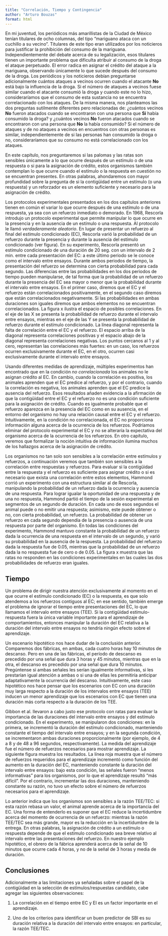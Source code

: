```yaml
---
title: "Correlación, Tiempo y Contingencia"
author: "Arturo Bouzas" 
format: html
---
```

En mi juventud, los periódicos más amarillistas de la Ciudad de México tenían titulares de ocho columnas, del tipo “mariguano ataca con un cuchillo a su vecino”. Titulares de este tipo eran utilizados por los noticieros para justificar la prohibición del consumo de la mariguana. Independientemente del debate acerca de su legalización, esos titulares tienen un importante problema que dificulta atribuir al consumo de la droga el ataque perpetuado. El error radica en asignar el crédito del ataque a la mariguana, observando únicamente lo que sucede después del consumo de la droga. Los periódicos y los noticieros debían preguntarse adicionalmente cuántos ataques a vecinos ocurren cuando el atacante **No** está bajo la influencia de la droga. Si el número de ataques a vecinos fuese similar cuando el atacante consumió la droga y cuando este no lo hizo, consideraríamos que el consumo de esta sustancia no se encuentra correlacionado con los ataques. De la misma manera, nos planteamos las dos preguntas sutilmente diferentes pero relacionadas de: ¿cuántos vecinos **No** fueron atacados cuando se encontraron con una persona que **Sí** había consumido la droga? y ¿cuántos vecinos **No** fueron atacados cuando se encontraron con una persona que **No** la había consumido? Si el número de ataques y de no ataques a vecinos en encuentros con otras personas es similar, independientemente de si las personas han consumido la droga o no, consideraríamos que su consumo no está correlacionado con los ataques.

En este capítulo, nos preguntaremos si las palomas y las ratas son sensibles únicamente a lo que ocurre después de un estímulo o de una respuesta o si para la asignación de crédito, estos organismos también contemplan lo que ocurre cuando el estímulo o la respuesta en cuestión no se encuentran presentes. En otras palabras, ahondaremos con mayor profundidad sobre la pregunta de si la contigüidad entre un estímulo (o una respuesta) y un reforzador es un elemento suficiente y necesario para la asignación de crédito.


Los protocolos experimentales presentados en los dos capítulos anteriores tienen en común el variar lo que ocurre después de una estímulo o de una respuesta, ya sea con un refuerzo inmediato o demorado. En 1968, Rescorla introdujo un protocolo experimental que permite manipular lo que ocurre en la presencia y en la ausencia de un estímulo o una respuesta. Al protocolo le llamó *verdaderamente aleatorio*. En lugar de presentar un refuerzo al final del estímulo condicionado (EC), Rescorla varió la probabilidad de un refuerzo durante la presencia y durante la ausencia del estímulo condicionado (ver figura). En su experimento, Rescorla presentó un estímulo condicionado de una duración de 20 seg. con un intervalo de 2 min. entre cada presentación del EC: a este último periodo se le conoce como el intervalo entre ensayos. Durante ambos periodos de tiempo, la presentación del refuerzo se determina con cierta probabilidad para cada segundo. Las diferencias entre las probabilidades en los dos periodos de tiempo pueden manipularse, de tal forma que la probabilidad de un refuerzo durante la presencia del EC sea mayor o menor que la probabilidad durante el intervalo entre ensayos. En el primer caso, diremos que el EC y el refuerzo están correlacionados positivamente, en el segundo caso diremos que están correlacionados negativamente. Si las probabilidades en ambas duraciones son iguales diremos que ambos elementos no se encuentran correlacionados. La figura x ilustra el espacio de posibles correlaciones. En el eje de las X se presenta la probabilidad de refuerzo durante el intervalo entre ensayos, mientras en el eje de las Y se presenta la probabilidad de refuerzo durante el estímulo condicionado. La línea diagonal representa la falta de correlación entre el EC y el refuerzo. El espacio arriba de la diagonal representa correlaciones positivas y el espacio abajo de la diagonal representa correlaciones negativas. Los puntos cercanos al 1 y al cero, representan las correlaciones más fuertes: en un caso, los refuerzos ocurren exclusivamente durante el EC, en el otro, ocurren casi exclusivamente durante el intervalo entre ensayos. 

Usando diferentes medidas de aprendizaje, múltiples experimentos han encontrado que en la condición *no correlacionada* los animales no le asignan crédito al EC. En cambio, cuando la correlación es positiva, los animales aprenden que el EC predice al refuerzo, y por el contrario, cuando la correlación es negativa, los animales aprenden que el EC predice la ausencia del refuerzo. Esos resultados añaden evidencia a la afirmación de que la contigüidad entre el EC y el refuerzo no es una condición suficiente para la asignación de crédito. Cuando es igualmente probable que el refuerzo aparezca en la presencia del EC como en su ausencia, en el entorno del organismo no hay una relación causal entre el EC y el refuerzo. Intuitivamente, en la condición no correlacionada, el EC no proporciona información alguna acerca de la ocurrencia de los refuerzos. Podríamos eliminar del protocolo experimental el EC y no se alteraría la expectativa del organismo acerca de la ocurrencia de los refuerzos. En otro capítulo, veremos que formalizar la noción intuitiva de información ilumina muchos de los hallazgos acerca de la asignación de crédito.

Los organismos no tan solo son sensibles a la correlación entre estímulos y refuerzos, a continuación veremos que también son sensibles a la correlación entre respuestas y refuerzos. Para evaluar si la contigüidad entre la respuesta y el refuerzo es suficiente para asignar crédito o si es necesario que exista una correlación entre estos elementos, Hammond corrió un experimento con una estructura similar al de Rescorla, manipulando la probabilidad de un refuerzo dada la ocurrencia y ausencia de una respuesta. Para lograr igualar la oportunidad de una respuesta y de una no respuesta, Hammond partió el tiempo de la sesión experimental en segmentos de un segundo de duración. En cada uno de esos segundos el animal puede o no emitir una respuesta; asimismo, este puede obtener o no, con cierta probabilidad, un refuerzo. La probabilidad de obtener un refuerzo en cada segundo dependía de la presencia o ausencia de una respuesta por parte del organismo.
En todas las condiciones del experimento, Hammond mantuvo constante la probabilidad de un refuerzo dada la ocurrencia de una respuesta en el intervalo de un segundo, y varió su probabilidad en la ausencia de la respuesta. La probabilidad del refuerzo dada la respuesta fue de 0.05, mientras que la probabilidad de un refuerzo dada la no respuesta fue de cero o de 0.05. La figura x muestra que las ratas no responden en las condiciones experimentales en las cuales las dos probabilidades de refuerzo eran iguales. 


## Tiempo

Un problema de dirigir nuestra atención exclusivamente al momento en el que ocurre el estímulo condicionado (EC) o la respuesta, es que solo atendemos a los refuerzos contiguos al EC; en ese sentido, también emerge el problema de ignorar el tiempo entre presentaciones del EC, lo que llamamos el intervalo entre ensayos (TEE). Si la contigüidad estímulo-respuesta fuera la única variable importante para el aprendizaje de comportamientos, entonces manipular la duración del EC relativa a la duración del intervalo entre ensayos no tendría ningún efecto sobre el aprendizaje.

Un escenario hipotético nos hace dudar de la conclusión anterior. Comparemos dos fábricas, en ambas, cada cuatro horas hay 10 minutos de descanso. Pero en una de las fábricas, el período de descanso es precedido por una señal que dura 3 horas y 45 minutos, mientras que en la otra, el descanso es precedido por una señal que dura 10 minutos. Pregúntense si ambas señales les serían igualmente informativas, si les prestarían igual atención a ambas o si una de ellas les permitiría anticipar adaptativamente la ocurrencia del descanso. Intuitivamente, este caso hipotético nos hace pensar que los escenarios con EC con una duración muy larga respecto a la duración de los intervalos entre ensayos (TEE) inducen un menor aprendizaje que los escenarios con EC que tienen una duración más corta respecto a la duración de los TEE. 

Gibbon et al. llevaron a cabo justo ese protocolo con ratas para evaluar la importancia de las duraciones del intervalo entre ensayos y del estímulo condicionado. En el experimento, se manipularon dos condiciones: en la primera, se incrementó la duración del estímulo condicionado, manteniendo constante el tiempo del intervalo entre ensayos; y en la segunda condición, se incrementaron ambas duraciones proporcionalmente (por ejemplo, de 4 a 8 y de 48 a 96 segundos, respectivamente). La medida del aprendizaje fue el número de refuerzos necesarios para mostrar aprendizaje. La siguiente figura muestra los resultados. La línea roja muestra que el número de refuerzos requeridos para el aprendizaje incrementó como función del aumento en la duración del EC, manteniendo constante la duración del intervalo entre ensayos: bajo esta condición, las señales fueron “menos informativas” para los organismos, por lo que el aprendizaje resultó “más difícil”. Por el contrario, incrementar las dos duraciones, manteniendo constante su razón, no tuvo un efecto sobre el número de refuerzos necesarios para el aprendizaje.

Lo anterior indica que los organismos son sensibles a la razón TEE/TEC: si esta razón rebasa un valor, el animal aprende acerca de la importancia del EC. Una forma de entenderlo es suponer que el EC reduce la incertidumbre acerca del momento de ocurrencia de un refuerzo: mientras la razón TEE/TEC sea más grande, mayor es la reducción en la incertidumbre de la entrega. En otras palabras, la asignación de crédito a un estímulo o respuesta depende de que el estímulo condicionado sea breve relativo al intervalo entre las presentaciones del refuerzo. En nuestro ejemplo hipotético, el obrero de la fábrica aprenderá acerca de la señal de 10 minutos que ocurre cada 4 horas, y no de la señal de 3 horas y media de duración.

## Conclusiones

Adicionalmente a las limitaciones ya señaladas sobre el papel de la contigüidad en la selección de estímulos/respuestas candidato, cabe agregar las siguientes observaciones: 

1. La correlación en el tiempo entre EC y EI es un factor importante en el aprendizaje.

2. Uno de los criterios para identificar un buen predictor de SBI es su duración relativa a la duración del intervalo entre ensayos: en particular, la razón TEE/TEC.

